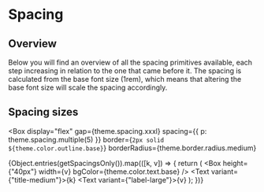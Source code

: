 
<Meta title="Foundations/Spacing" />

# Spacing

## Overview

Below you will find an overview of all the spacing primitives available, each step increasing in relation to the one that came before it.
The spacing is calculated from the base font size (1rem), which means that altering the base font size will scale the spacing accordingly.

## Spacing sizes

<Box
  display="flex"
  gap={theme.spacing.xxxl}
  spacing={{ p: theme.spacing.multiple(5) }}
  border={`2px solid ${theme.color.outline.base}`}
  borderRadius={theme.border.radius.medium}
>
  {Object.entries(getSpacingsOnly()).map(([k, v]) => {
    return (
      <Flexbox key={v} flexDirection="column">
        <Box height={"40px"} width={v} bgColor={theme.color.text.base} />
        <Text variant={"title-medium"}>{k}</Text>
        <Text variant={"label-large"}>{v}</Text>
      </Flexbox>
    );
  })}
</Box>
